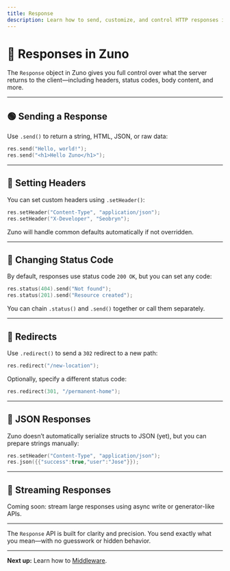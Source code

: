 ```yaml
---
title: Response
description: Learn how to send, customize, and control HTTP responses in Zuno.
---
```


# 📨 Responses in Zuno

The `Response` object in Zuno gives you full control over what the server returns to the client—including headers, status codes, body content, and more.

---

## 🟢 Sending a Response

Use `.send()` to return a string, HTML, JSON, or raw data:

```cpp
res.send("Hello, world!");
res.send("<h1>Hello Zuno</h1>");
```

---

## 🧾 Setting Headers

You can set custom headers using `.setHeader()`:

```cpp
res.setHeader("Content-Type", "application/json");
res.setHeader("X-Developer", "Seobryn");
```

Zuno will handle common defaults automatically if not overridden.

---

## 🎯 Changing Status Code

By default, responses use status code `200 OK`, but you can set any code:

```cpp
res.status(404).send("Not found");
res.status(201).send("Resource created");
```

You can chain `.status()` and `.send()` together or call them separately.

---

## 🔁 Redirects

Use `.redirect()` to send a `302` redirect to a new path:

```cpp
res.redirect("/new-location");
```

Optionally, specify a different status code:

```cpp
res.redirect(301, "/permanent-home");
```

---

## 🧠 JSON Responses

Zuno doesn’t automatically serialize structs to JSON (yet), but you can prepare strings manually:

```cpp
res.setHeader("Content-Type", "application/json");
res.json({{"success":true,"user":"Jose"}});
```

---

## 🧵 Streaming Responses

Coming soon: stream large responses using async write or generator-like APIs.

---

The `Response` API is built for clarity and precision. You send exactly what you mean—with no guesswork or hidden behavior.

---

**Next up:** Learn how to [Middleware](/docs/middleware).
